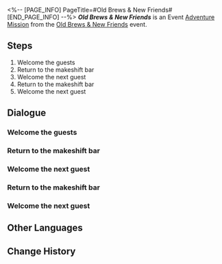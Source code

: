 <%-- [PAGE_INFO]
PageTitle=#Old Brews & New Friends#
[END_PAGE_INFO] --%>
{{Stub|Dialogue.}}
{{Mission Infobox
|id            = 8035204
|title         = 
|image         = <!--Mission Old Brews & New Friends.png-->
|type          = Adventure
|event_name    = Old Brews & New Friends
|chapter       = 
|requirements  = [[Adventure Mission]] ''[[Old Brews & New Friends]]'' completed
|summary       = <!--official mission summary from Fate's Atlas-->
|characters    = Sparkle; Trailblazer
|startLocation = [[Penacony]] - [[The Reverie (Dreamscape)]]
|world         = Penacony
|area          = The Reverie (Dreamscape)
|prev          = 
|next          = ???
|rewards       = Credit*5,000
}}
'''''Old Brews & New Friends''''' is an Event [[Adventure Mission]] from the [[Old Brews & New Friends]] event.

==Steps==
# Welcome the guests
# Return to the makeshift bar
# Welcome the next guest
# Return to the makeshift bar
# Welcome the next guest

<!--
==Gameplay Notes==

--><!--
==Trial Character==

-->
==Dialogue==
{{Stub Dialogue}}
===Welcome the guests{{subst:void|<!--803520401-->}}===
{{Mission Description|type=adventure|location=The Reverie (Dreamscape)|To restore the "Special Mix Recipe," you've been invited as a guest drinksmith at the Dreamjolt Hostelry. With Topaz's help, you've completed the third recipe. Now, what unexpected guests will walk through the door next?}}
{{Dialogue Start}}
:{{tx}}
{{Dialogue End}}

===Return to the makeshift bar{{subst:void|<!--803520403-->}}===
{{Mission Description|type=adventure|location=The Reverie (Dreamscape)|update|Sparkle volunteered to mix the "Special Mix Recipe." That was obviously part of her prank. You'd better check on the makeshift bar. Hopefully she hasn't turned the whole place upside down while you were away...}}
{{Dialogue Start}}
:{{tx}}
{{Dialogue End}}

===Welcome the next guest{{subst:void|<!--803520404-->}}===
{{Mission Description|type=adventure|location=The Reverie (Dreamscape)|update|So this is how it feels to drink the "Special Mix Recipe"... You suddenly feel grateful for all your previous guests.<br />This recipe has another effect yet to be mixed... Return to the temporary bar to serve the next customer. Or, perhaps, you'd like Sparkle to mix you another glass of it?}}
{{Dialogue Start}}
:{{tx}}
{{Dialogue End}}

===Return to the makeshift bar{{subst:void|<!--803520406-->}}===
{{Mission Description|type=adventure|location=The Reverie (Dreamscape)|update|Sparkle volunteered to mix the "Special Mix Recipe." That was obviously part of her prank. You'd better check on the makeshift bar. Hopefully she hasn't turned the whole place upside down while you were away...}}
{{Dialogue Start}}
:{{tx}}
{{Dialogue End}}

===Welcome the next guest{{subst:void|<!--803520407-->}}===
{{Mission Description|type=adventure|location=The Reverie (Dreamscape)|update|So this is how it feels to drink the "Special Mix Recipe"... You suddenly feel grateful for all your previous guests.<br />This recipe has another effect yet to be mixed... Return to the temporary bar to serve the next customer. Or, perhaps, you'd like Sparkle to mix you another glass of it?}}
{{Dialogue Start}}
:{{tx}}
{{Mission Description|type=adventure|location=The Reverie (Dreamscape)|update|Sparkle has recorded the two different effects of the "Dreamland" recipe for you. Now that you've finished testing this recipe, head back to the temporary bar to serve your last guest.}}
{{Dialogue End}}

==Other Languages==
{{Other Languages
|en   = Old Brews & New Friends
|zhs  = 旧瓶新友
|zht  = 舊瓶新友
|ja   = 古いボトルと新たな友
|ko   = 낡은 잔, 새로운 벗
|es   = Bebidas viejas y amigos nuevos
|fr   = Nouveaux amis avec de la bouteille
|ru   = Старые бутылки, новые друзья
|th   = เพื่อนใหม่ในขวดเก่า
|vi   = Bình Cũ Bạn Mới
|de   = Alte Flasche und neue Freunde
|id   = Botol Lama dan Kawan Baru
|pt   = Velhas Bebidas, Novas Amizades
}}

==Change History==
{{Change History|3.5}}

